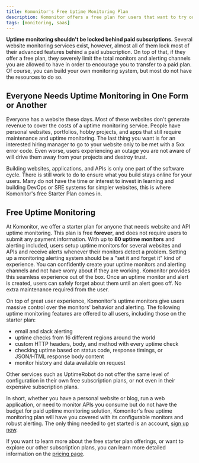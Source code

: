 ```yaml
---
title: Komonitor's Free Uptime Monitoring Plan
description: Komonitor offers a free plan for users that want to try out the service or monitor anything not generating any revenue to cover the costs of a paid subscription. It is free forever and offers up to 80 uptime monitors and alerts.
tags: [monitoring, saas]
---
```


**Uptime monitoring shouldn't be locked behind paid subscriptions.** Several website monitoring services exist, however, almost all of them
lock most of their advanced features behind a paid subscription. On top of that, if they offer a free plan, they severely limit the total monitors and alerting channels you are allowed
to have in order to encourage you to transfer to a paid plan. Of course, you can build your own monitoring system, but most do not have the resources to do so.

## Everyone Needs Uptime Monitoring in One Form or Another

Everyone has a website these days. Most of these websites don't generate revenue to cover the costs of a uptime monitoring service. People have personal websites,
portfolios, hobby projects, and apps that still require maintenance and uptime monitoring.
The last thing you want is for an interested hiring manager to go to your website only to be met with a 5xx error code. Even worse, users experiencing an
outage you are not aware of will drive them away from your projects and destroy trust.

Building websites, applications, and APIs is only one part
of the software cycle. There is still work to do to ensure what you build stays online for your users. Many do not have the time
or interest to invest in learning and building DevOps or SRE systems for simpler websites, this is where Komonitor's free Starter Plan comes in.

## Free Uptime Monitoring

At Komonitor, we offer a starter plan for anyone that needs website and API uptime monitoring. This plan is free **forever**, and does not require
users to submit any payment information. With up to **80 uptime monitors** and alerting included, users setup uptime monitors for several websites and APIs and
receive alerts whenever their monitors detect a problem. Setting up a monitoring alerting system should be a "set it and forget it" kind of experience. You can
confidently create your uptime monitors and alerting channels and not have worry about if they are working. Komonitor provides this seamless experience out of the box.
Once an uptime monitor and alert is created, users can safely forget about them until an alert goes off. No extra maintenance required from the user.

On top of great user experience, Komonitor's uptime monitors give users massive control over the monitors' behavior and alerting.
The following uptime monitoring features are offered to all users, including those on the starter plan:

- email and slack alerting
- uptime checks from 16 different regions around the world
- custom HTTP headers, body, and method with every uptime check
- checking uptime based on status code, response timings, or JSON/HTML response body content
- monitor history and data available on request

Other services such as UptimeRobot do not offer the same level of configuration in their own free subscription plans, or not even in their expensive subscription plans.

In short, whether you have a personal website or blog, run a web application, or need to monitor APIs you consume but do not have the budget for
paid uptime monitoring solution, Komonitor's free uptime monitoring plan will have you covered with its configurable monitors and robust alerting.
The only thing needed to get started is an account, [sign up now](/auth/signin).

If you want to learn more about the free starter plan offerings, or want to explore our other subscription plans, you can learn more detailed information on the [pricing page](/pricing).
